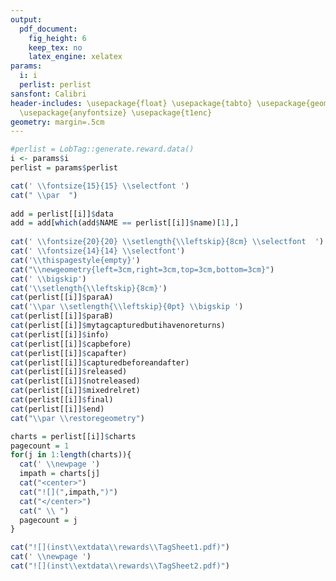 ```yaml
---
output:
  pdf_document:
    fig_height: 6
    keep_tex: no
    latex_engine: xelatex
params:
  i: i
  perlist: perlist
sansfont: Calibri
header-includes: \usepackage{float} \usepackage{tabto} \usepackage{geometry} \usepackage{mathptmx}
  \usepackage{anyfontsize} \usepackage{t1enc}
geometry: margin=.5cm
---
```


```r
#perlist = LobTag::generate.reward.data()
i <- params$i
perlist = params$perlist

cat(' \\fontsize{15}{15} \\selectfont ')
cat(" \\par  ")
    
add = perlist[[i]]$data
add = add[which(add$NAME == perlist[[i]]$name)[1],]
 
cat(' \\fontsize{20}{20} \\setlength{\\leftskip}{8cm} \\selectfont  ')
cat(' \\fontsize{14}{14} \\selectfont')
cat('\\thispagestyle{empty}')
cat("\\newgeometry{left=3cm,right=3cm,top=3cm,bottom=3cm}")
cat(' \\bigskip')
cat('\\setlength{\\leftskip}{8cm}')
cat(perlist[[i]]$paraA)
cat('\\par \\setlength{\\leftskip}{0pt} \\bigskip ')
cat(perlist[[i]]$paraB)
cat(perlist[[i]]$mytagcapturedbutihavenoreturns)
cat(perlist[[i]]$info)
cat(perlist[[i]]$capbefore)
cat(perlist[[i]]$capafter)
cat(perlist[[i]]$capturedbeforeandafter)
cat(perlist[[i]]$released)
cat(perlist[[i]]$notreleased)
cat(perlist[[i]]$mixedrelret)
cat(perlist[[i]]$final)
cat(perlist[[i]]$end)
cat("\\par \\restoregeometry")

charts = perlist[[i]]$charts
pagecount = 1
for(j in 1:length(charts)){
  cat(' \\newpage ') 
  impath = charts[j]
  cat("<center>")
  cat("![](",impath,")")
  cat("</center>")
  cat(" \\ ") 
  pagecount = j
}

cat("![](inst\\extdata\\rewards\\TagSheet1.pdf)")
cat(' \\newpage ')
cat("![](inst\\extdata\\rewards\\TagSheet2.pdf)")

```


